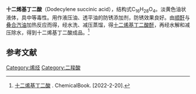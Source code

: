 {{Chembox
| ImageFile = Dodecylene succinic acid.svg
|  ImageSize = 
|  ImageAlt = 
| IUPACName = 
| OtherNames = 
| NameEn = 1-dodecenylbutanedioic acid
| Section1 = {{Chembox Identifiers
|  CASNo = 76386-12-4
|  CASNo_Ref = {{cascite|correct|CAS}}
|  PubChem = 
|  SMILES =
|  ChEBI = 
}}
| Section2 = {{Chembox Properties
|  C=16|H=28|O=4
|  Appearance = 
|  Density = 1.030±0.06 g/cm<sup>3</sup>（20 °C）<ref name=ACD />
|  MeltingPt = 
|  BoilingPt = 
|  Solubility = 难溶
|  pKa = 4.28±0.23（25 °C）<ref name=ACD>Calculated using Advanced Chemistry Development (ACD/Labs) Software V11.02 (© 1994-2022 ACD/Labs). Retrieved from SciFinder. [2022-2-20]/</ref>
}}
| Section3 = {{Chembox Hazards
|  MainHazards = 
|  FlashPt = 
|  AutoignitionPt = 
}}
}}
'''十二烯基丁二酸'''（Dodecylene succinic acid），结构式C<sub>16</sub>H<sub>28</sub>O<sub>4</sub>。淡黄色油状液体，具中等毒性。用作液压油、透平油的防锈添加剂，防锈效果良好。由[[顺酐|顺酐]]与[[叠合汽油|叠合汽油]]加热反应而得，经水洗、减压蒸馏，得[[十二烯基丁二酸酐|十二烯基丁二酸酐]]，再经水解和减压除水，得到十二烯基丁二酸成品。<ref>[https://www.chemicalbook.com/ProductChemicalPropertiesCB0643335.htm 十二烯基丁二酸] {{Wayback|url=https://www.chemicalbook.com/ProductChemicalPropertiesCB0643335.htm |date=20220220155655 }}. ChemicalBook. [2022-2-20].</ref>

==参考文献==
{{reflist}}
{{有机化合物小作品}}

[[Category:烯烃|Category:烯烃]]
[[Category:二羧酸|Category:二羧酸]]